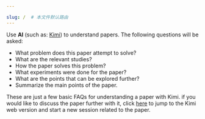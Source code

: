 ```yaml
---

slug: /  # 本文件默认路由
---
```




Use **AI** (such as: [Kimi](https://kimi.moonshot.cn)) to understand papers.
The following questions will be asked:
- What problem does this paper attempt to solve?
- What are the relevant studies?
- How the paper solves this problem?
- What experiments were done for the paper?
- What are the points that can be explored further?
- Summarize the main points of the paper.

These are just a few basic FAQs for understanding a paper with Kimi. if you would like to discuss the paper further with it, click [here](https://kimi.moonshot.cn) to jump to the Kimi web version and start a new session related to the paper.


<!--
 你是一个环境工程学科的研究者，请解读 这篇论文试图解决什么问题？
有哪些相关研究？
论文如何解决这个问题？
论文做了哪些实验？
有什么可以进一步探索的点？
总结一下论文的主要内容


想要进一步了解论文


以上只是了解一篇论文的几个基本FAQ。如果你还想与Kimi进一步讨论该论文，请点击 这里  为你跳转Kimi AI网页版，并启动一个与该论文相关的新会话。


以上回答翻译成英文

 -->
